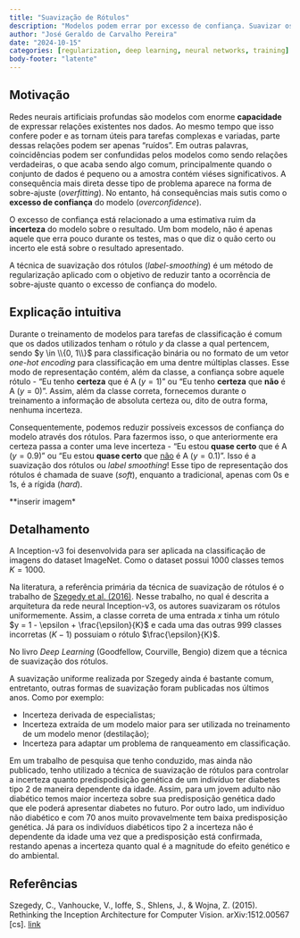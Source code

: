 ```yaml
---
title: "Suavização de Rótulos"
description: "Modelos podem errar por excesso de confiança. Suavizar os rótulos pode ser uma solução."
author: "José Geraldo de Carvalho Pereira"
date: "2024-10-15"
categories: [regularization, deep learning, neural networks, training]
body-footer: "latente"
---
```


## Motivação

Redes neurais artificiais profundas são modelos com enorme **capacidade** de expressar relações existentes nos dados. Ao mesmo tempo que isso confere poder e as tornam úteis para tarefas complexas e variadas, parte dessas relações podem ser apenas "ruídos". Em outras palavras, coincidências podem ser confundidas pelos modelos como sendo relações verdadeiras, o que acaba sendo algo comum, principalmente quando o conjunto de dados é pequeno ou a amostra contém viéses significativos. A consequência mais direta desse tipo de problema aparece na forma de sobre-ajuste (*overfitting*). No entanto, há consequências mais sutis como o **excesso de confiança** do modelo (*overconfidence*).
<!-- <aside>Observação</aside>  -->

O excesso de confiança está relacionado a uma estimativa ruim da **incerteza** do modelo sobre o resultado. Um bom modelo, não é apenas aquele que erra pouco durante os testes, mas o que diz o quão certo ou incerto ele está sobre o resultado apresentado.

A técnica de suavização dos rótulos (*label-smoothing*) é um método de regularização aplicado com o objetivo de reduzir tanto a ocorrência de sobre-ajuste quanto o excesso de confiança do modelo.

## Explicação intuitiva

Durante o treinamento de modelos para tarefas de classificação é comum que os dados utilizados tenham o rótulo $y$ da classe a qual pertencem, sendo $y \in \\{0, 1\\}$ para classificação binária ou no formato de um vetor *one-hot encoding* para classificação em uma dentre múltiplas classes. Esse modo de representação contém, além da classe, a confiança sobre aquele rótulo - "Eu tenho **certeza** que é A $(y=1)$" ou "Eu tenho **certeza** que **não** é A $(y=0)$". Assim, além da classe correta, fornecemos durante o treinamento a informação de absoluta certeza ou, dito de outra forma, nenhuma incerteza.

Consequentemente, podemos reduzir possíveis excessos de confiança do modelo através dos rótulos. Para fazermos isso, o que anteriormente era certeza passa a conter uma leve incerteza - "Eu estou **quase certo** que é A $(y=0.9)$" ou "Eu estou **quase certo** que <u>não</u> é A $(y=0.1)$". Isso é a suavização dos rótulos ou *label smoothing*! Esse tipo de representação dos rótulos é chamada de suave (*soft*), enquanto a tradicional, apenas com 0s e 1s, é a rígida (*hard*).

**inserir imagem*

## Detalhamento

::: { .column-margin}
A Inception-v3 foi desenvolvida para ser aplicada na classificação de imagens do dataset ImageNet. Como o dataset possui 1000 classes temos $K=1000$.
:::

Na literatura, a referência primária da técnica de suavização de rótulos é o trabalho de [Szegedy et al. (2016)](https://arxiv.org/abs/1512.00567). Nesse trabalho, no qual é descrita a arquitetura da rede neural Inception-v3, os autores suavizaram os rótulos uniformemente. Assim, a classe correta de uma entrada $x$ tinha um rótulo $y = 1 - \epsilon + \frac{\epsilon}{K}$ e cada uma das outras 999 classes incorretas $(K-1)$ possuiam o rótulo $\frac{\epsilon}{K}$.

<!-- <aside>No livro *Deep Learning* (Goodfellow, Courville, Bengio) dizem que a técnica de suavização dos rótulos.</aside> -->

::: { .column-margin}
No livro *Deep Learning* (Goodfellow, Courville, Bengio) dizem que a técnica de suavização dos rótulos.
:::


A suavização uniforme realizada por Szegedy ainda é bastante comum, entretanto, outras formas de suavização foram publicadas nos últimos anos. Como por exemplo:

- Incerteza derivada de especialistas;
- Incerteza extraída de um modelo maior para ser utilizada no treinamento de um modelo menor (destilação);
- Incerteza para adaptar um problema de ranqueamento em classificação.

Em um trabalho de pesquisa que tenho conduzido, mas ainda não publicado, tenho utilizado a técnica de suavização de rótulos para controlar a incerteza quanto predispodisição genética de um indivíduo ter diabetes tipo 2 de maneira dependente da idade. Assim, para um jovem adulto não diabético temos maior incerteza sobre sua predisposição genética dado que ele poderá apresentar diabetes no futuro. Por outro lado, um indivíduo não diabético e com 70 anos muito provavelmente tem baixa predisposição genética. Já para os indivíduos diabéticos tipo 2 a incerteza não é dependente da idade uma vez que a predisposição está confirmada, restando apenas a incerteza quanto qual é a magnitude do efeito genético e do ambiental.


## Referências

Szegedy, C., Vanhoucke, V., Ioffe, S., Shlens, J., & Wojna, Z. (2015). Rethinking the Inception Architecture for Computer Vision. arXiv:1512.00567 [cs]. [link](http://arxiv.org/abs/1512.00567)


<!-- {{ biblio(bibfile="content/ensaios/suavizacao_de_rotulos/references.bib") }} -->

